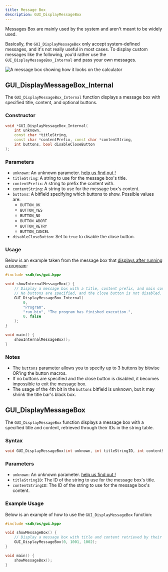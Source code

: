 ```yaml
---
title: Message Box
description: GUI_DisplayMessageBox
---
```


Messages Box are mainly used by the system and aren't meant to be widely used. 

Basically, the `GUI_DisplayMessageBox` only accept system-defined messages, and it's not really useful in most cases. To display custom messages like the following, you'd rather use the `GUI_DisplayMessageBox_Internal` and pass your own messages. 

![A message box showing how it looks on the calculator](/wiki/img/gui/messagebox_small.png)


## GUI_DisplayMessageBox_Internal

The `GUI_DisplayMessageBox_Internal` function displays a message box with specified title, content, and optional buttons.

### Constructor

```cpp
void *GUI_DisplayMessageBox_Internal(
    int unknown,
    const char *titleString,
    const char *contentPrefix, const char *contentString,
    int buttons, bool disableCloseButton
);
```

### Parameters

- `unknown`: An unknown parameter. [help us find out !](/wiki/dev/helping#studying-the-rom)
- `titleString`: A string to use for the message box's title.
- `contentPrefix`: A string to prefix the content with.
- `contentString`: A string to use for the message box's content.
- `buttons`: A bitfield specifying which buttons to show. Possible values are:
  - `BUTTON_OK`
  - `BUTTON_YES`
  - `BUTTON_NO`
  - `BUTTON_ABORT`
  - `BUTTON_RETRY`
  - `BUTTON_CANCEL`
- `disableCloseButton`: Set to `true` to disable the close button.

### Usage

Below is an example taken from the message box that [displays after running a program](https://github.com/SnailMath/hollyhock-2/blob/1666f4b55d80b6f50d12f3414bec94d4fe58ff94/launcher/main_bootstrap.cpp#L14):

```cpp
#include <sdk/os/gui.hpp>

void showInternalMessageBox() {
    // Display a message box with a title, content prefix, and main content.
    // No buttons are specified, and the close button is not disabled.
    GUI_DisplayMessageBox_Internal(
        0,
        "Program",
        "run.bin", "The program has finished execution.",
        0, false
    );
}

void main() {
    showInternalMessageBox();
}
```

### Notes

- The `buttons` parameter allows you to specify up to 3 buttons by bitwise OR'ing the button macros.
- If no buttons are specified and the close button is disabled, it becomes impossible to exit the message box.
- The usage of the 4th bit in the `buttons` bitfield is unknown, but it may shrink the title bar's black box.

## GUI_DisplayMessageBox

The `GUI_DisplayMessageBox` function displays a message box with a specified title and content, retrieved through their IDs in the string table.

### Syntax

```cpp
void GUI_DisplayMessageBox(int unknown, int titleStringID, int contentStringID);
```

### Parameters

- `unknown`: An unknown parameter. [help us find out !](/wiki/dev/helping#studying-the-rom)
- `titleStringID`: The ID of the string to use for the message box's title.
- `contentStringID`: The ID of the string to use for the message box's content.

### Example Usage

Below is an example of how to use the `GUI_DisplayMessageBox` function:

```cpp
#include <sdk/os/gui.hpp>

void showMessageBox() {
    // Display a message box with title and content retrieved by their string IDs.
    GUI_DisplayMessageBox(0, 1001, 1002);
}

void main() {
    showMessageBox();
}
```
